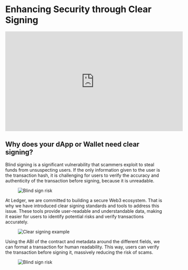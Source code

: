 
# Enhancing Security through Clear Signing

<iframe width="560" height="315" src="https://www.youtube-nocookie.com/embed/YdhWAONAGj0" title="YouTube video player" frameborder="0" allow="accelerometer; autoplay; clipboard-write; encrypted-media; gyroscope; picture-in-picture" allowfullscreen></iframe>


## Why does your dApp or Wallet need clear signing?

Blind signing is a significant vulnerability that scammers exploit to steal funds from unsuspecting users. If the only information given to the user is the transaction hash, it is challenging for users to verify the accuracy and authenticity of the transaction before signing, because it is unreadable.

<div style={{ paddingTop: "1em", width: "90%" }} className="center">
  <figure>
    <Image src="/blind-signing-risk.png" alt="Blind sign risk" width={800} height={600} />
  </figure>
</div>

At Ledger, we are committed to building a secure Web3 ecosystem. That is why we have introduced clear signing standards and tools to address this issue. These tools provide user-readable and understandable data, making it easier for users to identify potential risks and verify transactions accurately.

<div style={{ paddingTop: "1em", width: "90%" }} className="center">
  <figure>
    <Image src="/clear-signing-cover.png" alt="Clear signing example" width={800} height={600} />
  </figure>
</div>

Using the ABI of the contract and metadata around the different fields, we can format a transaction for human readability. This way, users can verify the transaction before signing it, massively reducing the risk of scams.

<div style={{ paddingTop: "1em", width: "90%" }} className="center">
  <figure>
    <Image src="/clear-signing/ERC-7730-meme.png" alt="Blind sign risk" width={800} height={600} />
  </figure>
</div>

